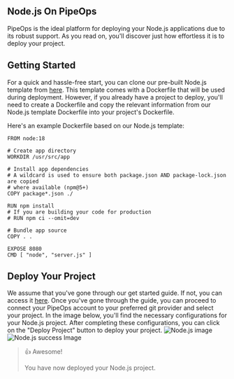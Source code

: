 ## Node.js On PipeOps

PipeOps is the ideal platform for deploying your Node.js applications due to its robust support. As you read on, you'll discover just how effortless it is to deploy your project.

## Getting Started

For a quick and hassle-free start, you can clone our pre-built Node.js template from [here](https://github.com/pipeops-dev/pipeops-nodejs). This template comes with a Dockerfile that will be used during deployment. However, if you already have a project to deploy, you'll need to create a Dockerfile and copy the relevant information from our Node.js template Dockerfile into your project's Dockerfile.

Here's an example Dockerfile based on our Node.js template:

```
FROM node:18

# Create app directory
WORKDIR /usr/src/app

# Install app dependencies
# A wildcard is used to ensure both package.json AND package-lock.json are copied
# where available (npm@5+)
COPY package*.json ./

RUN npm install
# If you are building your code for production
# RUN npm ci --omit=dev

# Bundle app source
COPY . .

EXPOSE 8080
CMD [ "node", "server.js" ]

```
## Deploy Your Project

We assume that you've gone through our get started guide. If not, you can access it [here](https://docs.pipeops.io/developers). Once you've gone through the guide, you can proceed to connect your PipeOps account to your preferred git provider and select your project. In the image below, you'll find the necessary configurations for your Node.js project. After completing these configurations, you can click on the "Deploy Project" button to deploy your project.
![Node.js image](/assets/nodejs.png)
![Node.js success Image](https://res.cloudinary.com/djhh4kkml/image/upload/v1678875019/Pipeops/image_5_bhabno.png)


> 👍 Awesome!
> 
> You have now deployed your Node.js project.